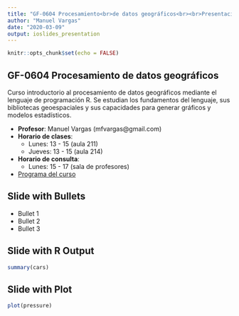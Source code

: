 ```yaml
---
title: "GF-0604 Procesamiento<br>de datos geográficos<br><br>Presentación del curso"
author: "Manuel Vargas"
date: "2020-03-09"
output: ioslides_presentation
---
```


```r
knitr::opts_chunk$set(echo = FALSE)
```

## GF-0604 Procesamiento de datos geográficos
Curso introductorio al procesamiento de datos geográficos mediante el lenguaje de programación R. Se estudian los fundamentos del lenguaje, sus bibliotecas geoespaciales y sus capacidades para generar gráficos y modelos estadísticos.

* **Profesor**: Manuel Vargas (mfvargas@gmail.com)
* **Horario de clases**:
    + Lunes: 13 - 15 (aula 211)
    + Jueves: 13 - 15 (aula 214)
* **Horario de consulta**:
    + Lunes: 15 - 17 (sala de profesores)
* [Programa del curso](https://github.com/geoprocesamiento-2020i/00-presentacion/blob/master/doc/GF-0604%20-%20Procesamiento%20de%20datos%20geogr%C3%A1ficos%20-%20Programa%20del%20curso%20-%202020-I.pdf)    
    

## Slide with Bullets

- Bullet 1
- Bullet 2
- Bullet 3

## Slide with R Output

```r
summary(cars)
```

## Slide with Plot

```r
plot(pressure)
```

